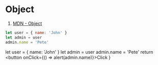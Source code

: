 # Object

1. [MDN - Object](https://developer.mozilla.org/en-US/docs/Web/JavaScript/Reference/Global_Objects/Object)

```js
let user = { name: 'John' }
let admin = user
admin.name = 'Pete'
```


  let user = { name: 'John' }
  let admin = user
  admin.name = 'Pete'
  return <button onClick={() => alert(admin.name)}>Click</button>
}

<MyComponent />
